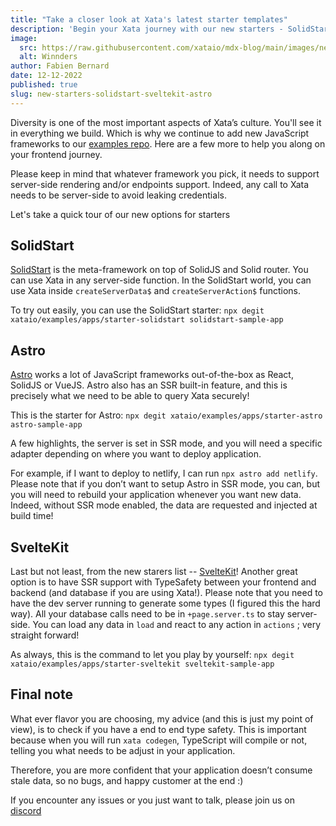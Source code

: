 ```yaml
---
title: "Take a closer look at Xata's latest starter templates"
description: 'Begin your Xata journey with our new starters - SolidStart, Astro, and SvelteKit.'
image:
  src: https://raw.githubusercontent.com/xataio/mdx-blog/main/images/new-starters-solidstart-sveltekit-astro.png
  alt: Winnders
author: Fabien Bernard
date: 12-12-2022
published: true
slug: new-starters-solidstart-sveltekit-astro
---
```


Diversity is one of the most important aspects of Xata’s culture. You'll see it in everything we build. Which is why we continue to add new JavaScript frameworks to our [examples repo](https://github.com/xataio/examples). Here are a few more to help you along on your frontend journey.

Please keep in mind that whatever framework you pick, it needs to support server-side rendering and/or endpoints support. Indeed, any call to Xata needs to be server-side to avoid leaking credentials.

Let's take a quick tour of our new options for starters

## SolidStart

[SolidStart](https://start.solidjs.com/getting-started/what-is-solidstart) is the meta-framework on top of SolidJS and Solid router. You can use Xata in any server-side function. In the SolidStart world, you can use Xata inside `createServerData$` and `createServerAction$` functions.

To try out easily, you can use the SolidStart starter: `npx degit xataio/examples/apps/starter-solidstart solidstart-sample-app`

## Astro

[Astro](https://astro.build/) works a lot of JavaScript frameworks out-of-the-box as React, SolidJS or VueJS. Astro also has an SSR built-in feature, and this is precisely what we need to be able to query Xata securely!

This is the starter for Astro: `npx degit xataio/examples/apps/starter-astro astro-sample-app`

A few highlights, the server is set in SSR mode, and you will need a specific adapter depending on where you want to deploy application.

For example, if I want to deploy to netlify, I can run `npx astro add netlify`. Please note that if you don’t want to setup Astro in SSR mode, you can, but you will need to rebuild your application whenever you want new data. Indeed, without SSR mode enabled, the data are requested and injected at build time!

## SvelteKit

Last but not least, from the new starers list -- [SvelteKit](https://kit.svelte.dev/)! Another great option is to have SSR support with TypeSafety between your frontend and backend (and database if you are using Xata!).
Please note that you need to have the dev server running to generate some types (I figured this the hard way).
All your database calls need to be in `+page.server.ts` to stay server-side. You can load any data in `load` and react to any action in `actions` ; very straight forward!

As always, this is the command to let you play by yourself:
`npx degit xataio/examples/apps/starter-sveltekit sveltekit-sample-app`

## Final note

What ever flavor you are choosing, my advice (and this is just my point of view), is to check if you have a end to end type safety. This is important because when you will run `xata codegen`, TypeScript will compile or not, telling you what needs to be adjust in your application.

Therefore, you are more confident that your application doesn’t consume stale data, so no bugs, and happy customer at the end :)

If you encounter any issues or you just want to talk, please join us on [discord](https://xata.io/discord)
